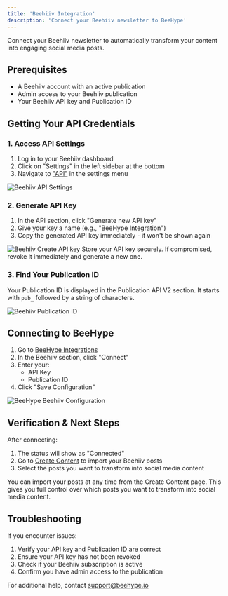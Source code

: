 ```yaml
---
title: 'Beehiiv Integration'
description: 'Connect your Beehiiv newsletter to BeeHype'
---
```


Connect your Beehiiv newsletter to automatically transform your content into engaging social media posts.

## Prerequisites

- A Beehiiv account with an active publication
- Admin access to your Beehiiv publication
- Your Beehiiv API key and Publication ID

## Getting Your API Credentials

### 1. Access API Settings

1. Log in to your Beehiiv dashboard
2. Click on "Settings" in the left sidebar at the bottom
3. Navigate to ["API"](https://app.beehiiv.com/settings/workspace/api) in the settings menu

<Frame>
  <img src="/images/newsletter-integration/beehiiv_api_setting.png" alt="Beehiiv API Settings" />
</Frame>

### 2. Generate API Key

1. In the API section, click "Generate new API key"
2. Give your key a name (e.g., "BeeHype Integration")
3. Copy the generated API key immediately - it won't be shown again

<Frame>
  <img src="/images/newsletter-integration/beehiiv_create_api_key.png" alt="Beehiiv Create API key" />
</Frame>

<Warning>
Store your API key securely. If compromised, revoke it immediately and generate a new one.
</Warning>

### 3. Find Your Publication ID

Your Publication ID is displayed in the Publication API V2 section. It starts with `pub_` followed by a string of characters.

<Frame>
  <img src="/images/newsletter-integration/beehiiv_publication_id.png" alt="Beehiiv Publication ID" />
</Frame>

## Connecting to BeeHype

1. Go to [BeeHype Integrations](https://www.beehype.io/app/integrations)
2. In the Beehiiv section, click "Connect"
3. Enter your:
   - API Key
   - Publication ID
4. Click "Save Configuration"

<Frame>
  <img src="/images/newsletter-integration/beehype_beehiiv_integration.png" alt="BeeHype Beehiiv Configuration" />
</Frame>

## Verification & Next Steps

After connecting:

1. The status will show as "Connected"
2. Go to [Create Content](https://www.beehype.io/app/create) to import your Beehiiv posts
3. Select the posts you want to transform into social media content

<Note>
You can import your posts at any time from the Create Content page. This gives you full control over which posts you want to transform into social media content.
</Note>

## Troubleshooting

If you encounter issues:

1. Verify your API key and Publication ID are correct
2. Ensure your API key has not been revoked
3. Check if your Beehiiv subscription is active
4. Confirm you have admin access to the publication

For additional help, contact [support@beehype.io](mailto:support@beehype.io)
